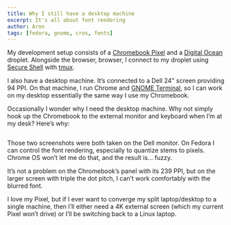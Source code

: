 ```yaml
---
title: Why I still have a desktop machine
excerpt: It's all about font rendering
author: Aron
tags: [fedora, gnome, cros, fonts]
---
```


My development setup consists of a [Chromebook
Pixel](https://en.wikipedia.org/wiki/Chromebook_Pixel) and a [Digital
Ocean](https://www.digitalocean.com/) droplet. Alongside the browser,
browser, I connect to my droplet using [Secure
Shell](https://chrome.google.com/webstore/detail/secure-shell/pnhechapfaindjhompbnflcldabbghjo?hl=en)
with [tmux](https://tmux.github.io/).

I also have a desktop machine. It’s connected to a Dell 24" screen
providing 94 PPI. On that machine, I run Chrome and [GNOME
Terminal](https://en.wikipedia.org/wiki/GNOME_Terminal), so I can work on
my desktop essentially the same way I use my Chromebook.

Occasionally I wonder why I need the desktop machine. Why not simply hook
up the Chromebook to the external monitor and keyboard when I’m at my desk?
Here’s why:

<Media>
  <Image name="chromeos-vs-fedora-font-rendering.gif" />
</Media>

Those two screenshots were both taken on the Dell monitor. On Fedora I can
control the font rendering, especially to quantize stems to pixels. Chrome
OS won’t let me do that, and the result is... fuzzy.

It’s not a problem on the Chromebook’s panel with its 239 PPI, but on the
larger screen with triple the dot pitch, I can’t work comfortably with the
blurred font.

I love my Pixel, but if I ever want to converge my split laptop/desktop to
a single machine, then I’ll either need a 4K external screen (which my
current Pixel won’t drive) or I’ll be switching back to a Linux laptop.
